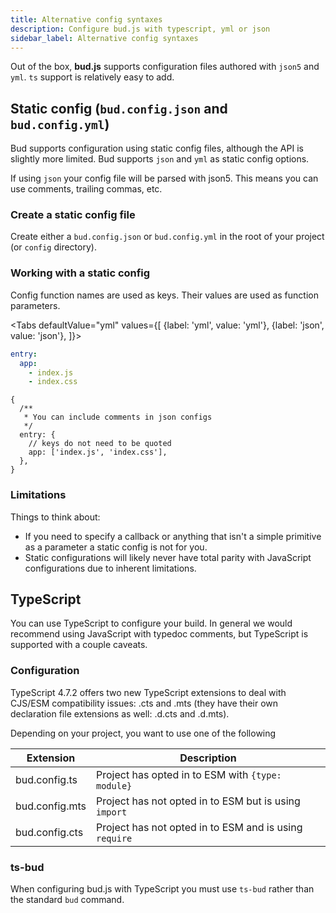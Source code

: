 ```yaml
---
title: Alternative config syntaxes
description: Configure bud.js with typescript, yml or json
sidebar_label: Alternative config syntaxes
---
```



Out of the box, **bud.js** supports configuration files authored with `json5` and `yml`. `ts` support is relatively easy to add.

## Static config (`bud.config.json` and `bud.config.yml`)

Bud supports configuration using static config files, although the API is slightly more limited. Bud supports `json` and `yml` as static config options.

If using `json` your config file will be parsed with json5. This means you can use comments, trailing commas, etc.

### Create a static config file

Create either a `bud.config.json` or `bud.config.yml` in the root of your project (or `config` directory).

### Working with a static config

Config function names are used as keys. Their values are used as function parameters.

<Tabs
  defaultValue="yml"
  values={[
    {label: 'yml', value: 'yml'},
    {label: 'json', value: 'json'},
  ]}>
  <TabItem value="yml">

```yml title="bud.config.yml"
entry:
  app:
    - index.js
    - index.css
```

  </TabItem>
  <TabItem value="json">

```json5 title="bud.config.json"
{
  /**
   * You can include comments in json configs
   */
  entry: {
    // keys do not need to be quoted
    app: ['index.js', 'index.css'],
  },
}
```

  </TabItem>
</Tabs>

### Limitations

Things to think about:

- If you need to specify a callback or anything that isn't a simple primitive as a parameter a static config is not for you.
- Static configurations will likely never have total parity with JavaScript configurations due to inherent limitations.

## TypeScript

You can use TypeScript to configure your build. In general we would recommend using JavaScript with typedoc comments, but TypeScript is supported with a couple caveats.

### Configuration

TypeScript 4.7.2 offers two new TypeScript extensions to deal with CJS/ESM compatibility issues: .cts and .mts (they have their own declaration file extensions as well: .d.cts and .d.mts).

Depending on your project, you want to use one of the following

| Extension      | Description                                            |
| -------------- | ------------------------------------------------------ |
| bud.config.ts  | Project has opted in to ESM with `{type: module}`      |
| bud.config.mts | Project has not opted in to ESM but is using `import`  |
| bud.config.cts | Project has not opted in to ESM and is using `require` |

### ts-bud

When configuring bud.js with TypeScript you must use `ts-bud` rather than the standard `bud` command.
